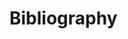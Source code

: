 \backmatter
# Bibliography {-}
```{=latex}
\markboth{\MakeUppercase{Bibliography}}{} % have to explicitly state what to put in the heading (bug in bookdown?)
%format the references so they have a hanging indent. Remove these (and the \endgroup command) if you want regular indentation.
\begingroup
\hspace{\parindent}
\setlength{\parindent}{-0.25in}
\setlength{\leftskip}{0.25in}
\setlength{\parskip}{0pt}
```

<div id="refs"></div>
\endgroup
